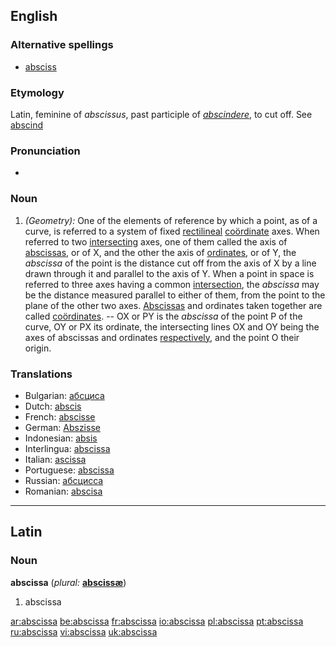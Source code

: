 ==English==

===Alternative spellings===
* [[absciss]]

===Etymology===
Latin, feminine of ''abscissus'', past participle of ''[[abscindere]]'', to cut off. See [[abscind]]

===Pronunciation===
*{{audio|en-us-abscissa.ogg|Audio (US)}}

===Noun===
{{en-non}}
# ''(Geometry):'' One of the elements of reference by which a point, as of a curve, is referred to a system of fixed [[rectilineal]] [[coördinate]] axes.  When referred to two [[intersecting]] axes, one of them called the axis of [[abscissas]], or of X, and the other the axis of [[ordinate]]s, or of Y, the ''abscissa'' of the point is the distance cut off from the axis of X by a line drawn through it and parallel to the axis of Y.  When a point in space is referred to three axes having a common [[intersection]], the ''abscissa'' may be the distance measured parallel to either of them, from the point to the plane of the other two axes.  [[Abscissas]] and ordinates taken together are called [[coördinates]].  -- OX or PY is the ''abscissa'' of the point P of the curve, OY or PX its ordinate, the intersecting lines OX and OY being the axes of abscissas and ordinates [[respectively]], and the point O their origin.

===Translations===
*Bulgarian: [[абсциса]] {{f}}
*Dutch: [[abscis]] {{f}}
*French: [[abscisse]] {{f}}
*German: [[Abszisse]] {{f}}
*Indonesian: [[absis]]
*Interlingua: [[abscissa]]
*Italian: [[ascissa]] {{f}}
*Portuguese: [[abscissa]]
*Russian: [[абсцисса]] {{f}}
*Romanian: [[abscisa]] {{f}}
----

==Latin==
===Noun===
'''abscissa'''  (''plural:'' '''[[abscissæ]]''')
# abscissa

[[ar:abscissa]]
[[be:abscissa]]
[[fr:abscissa]]
[[io:abscissa]]
[[pl:abscissa]]
[[pt:abscissa]]
[[ru:abscissa]]
[[vi:abscissa]]
[[uk:abscissa]]